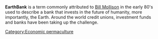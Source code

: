 '''EarthBank''' is a term commonly attributed to [[Bill Mollison]] in the early 80's used to describe a bank that invests in the future of humanity, more importantly, the Earth. Around the world credit unions, investment funds and banks have been taking up the challenge.

{{stub}}
{{attrib permawiki|EarthBank}}

[[Category:Economic permaculture]]